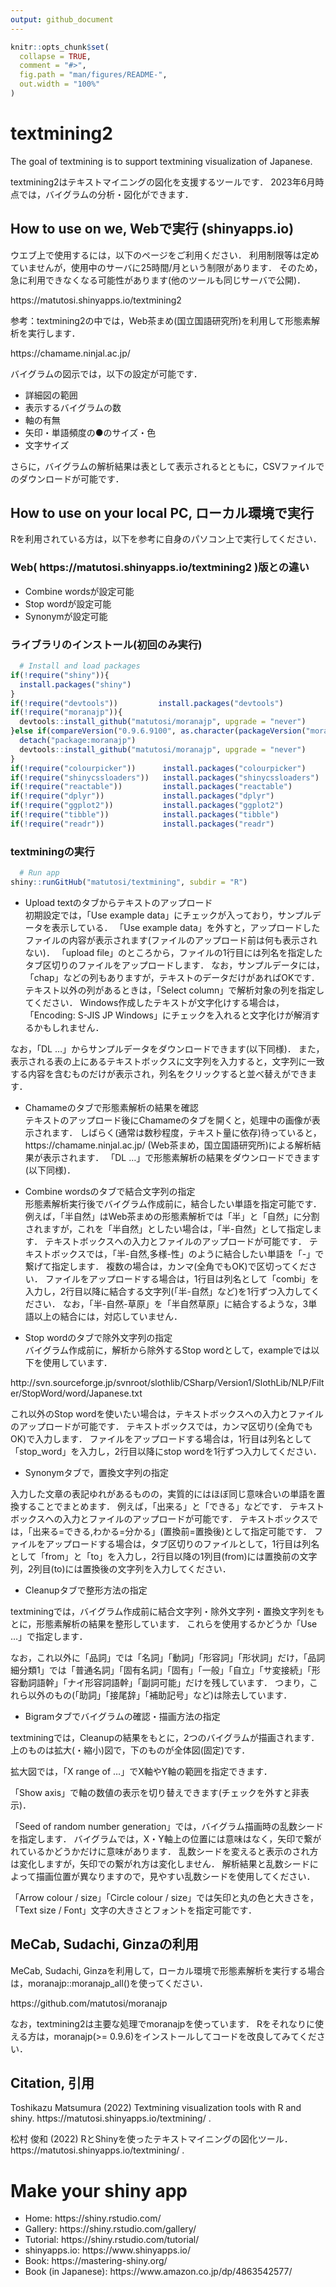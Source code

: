 ```yaml
---
output: github_document
---
```


```r
knitr::opts_chunk$set(
  collapse = TRUE,
  comment = "#>",
  fig.path = "man/figures/README-",
  out.width = "100%"
)
```

# textmining2

The goal of textmining is to support textmining visualization of Japanese.

textmining2はテキストマイニングの図化を支援するツールです．
2023年6月時点では，バイグラムの分析・図化ができます．

## How to use on we, Webで実行 (shinyapps.io)

ウエブ上で使用するには，以下のページをご利用ください．
利用制限等は定めていませんが，使用中のサーバに25時間/月という制限があります．
そのため，急に利用できなくなる可能性があります(他のツールも同じサーバで公開)．

https://matutosi.shinyapps.io/textmining2

参考：textmining2の中では，Web茶まめ(国立国語研究所)を利用して形態素解析を実行します．

https://chamame.ninjal.ac.jp/

バイグラムの図示では，以下の設定が可能です．

* 詳細図の範囲   
* 表示するバイグラムの数   
* 軸の有無   
* 矢印・単語頻度の●のサイズ・色   
* 文字サイズ   

さらに，バイグラムの解析結果は表として表示されるとともに，CSVファイルでのダウンロードが可能です．


## How to use on your local PC, ローカル環境で実行

Rを利用されている方は，以下を参考に自身のパソコン上で実行してください．

### Web( https://matutosi.shinyapps.io/textmining2 )版との違い

* Combine wordsが設定可能   
* Stop wordが設定可能   
* Synonymが設定可能   

### ライブラリのインストール(初回のみ実行)

```r
  # Install and load packages
if(!require("shiny")){
  install.packages("shiny")
}
if(!require("devtools"))         install.packages("devtools")
if(!require("moranajp")){
  devtools::install_github("matutosi/moranajp", upgrade = "never")
}else if(compareVersion("0.9.6.9100", as.character(packageVersion("moranajp"))) > 0){
  detach("package:moranajp")
  devtools::install_github("matutosi/moranajp", upgrade = "never")
}
if(!require("colourpicker"))      install.packages("colourpicker")
if(!require("shinycssloaders"))   install.packages("shinycssloaders")
if(!require("reactable"))         install.packages("reactable")
if(!require("dplyr"))             install.packages("dplyr")
if(!require("ggplot2"))           install.packages("ggplot2")
if(!require("tibble"))            install.packages("tibble")
if(!require("readr"))             install.packages("readr")
```

### textminingの実行

```r
  # Run app
shiny::runGitHub("matutosi/textmining", subdir = "R")
```

* Upload textのタブからテキストのアップロード   
初期設定では，「Use example data」にチェックが入っており，サンプルデータを表示している．
「Use example data」を外すと，アップロードしたファイルの内容が表示されます(ファイルのアップロード前は何も表示されない)．
「upload file」のところから，ファイルの1行目には列名を指定したタブ区切りのファイルをアップロードします．
なお，サンプルデータには，「chap」などの列もありますが，テキストのデータだけがあればOKです．
テキスト以外の列があるときは，「Select column」で解析対象の列を指定してください．
Windows作成したテキストが文字化けする場合は，「Encoding: S-JIS JP Windows」にチェックを入れると文字化けが解消するかもしれません．   

なお，「DL ...」からサンプルデータをダウンロードできます(以下同様)．
また，表示される表の上にあるテキストボックスに文字列を入力すると，文字列に一致する内容を含むものだけが表示され，列名をクリックすると並べ替えができます．   


* Chamameのタブで形態素解析の結果を確認   
テキストのアップロード後にChamameのタブを開くと，処理中の画像が表示されます．
しばらく(通常は数秒程度，テキスト量に依存)待っていると， https://chamame.ninjal.ac.jp/ (Web茶まめ，国立国語研究所)による解析結果が表示されます．
「DL ...」で形態素解析の結果をダウンロードできます(以下同様)．   


* Combine wordsのタブで結合文字列の指定   
形態素解析実行後でバイグラム作成前に，結合したい単語を指定可能です．
例えば，「半自然」はWeb茶まめの形態素解析では「半」と「自然」に分割されますが，これを「半自然」としたい場合は，「半-自然」として指定します．
テキストボックスへの入力とファイルのアップロードが可能です．
テキストボックスでは，「半-自然,多様-性」のように結合したい単語を「-」で繋げて指定します．
複数の場合は，カンマ(全角でもOK)で区切ってください．
ファイルをアップロードする場合は，1行目は列名として「combi」を入力し，2行目以降に結合する文字列(「半-自然」など)を1行ずつ入力してください．
なお，「半-自然-草原」を「半自然草原」に結合するような，3単語以上の結合には，対応していません．


* Stop wordのタブで除外文字列の指定   
バイグラム作成前に，解析から除外するStop wordとして，exampleでは以下を使用しています．   

http://svn.sourceforge.jp/svnroot/slothlib/CSharp/Version1/SlothLib/NLP/Filter/StopWord/word/Japanese.txt   

これ以外のStop wordを使いたい場合は，テキストボックスへの入力とファイルのアップロードが可能です．
テキストボックスでは，カンマ区切り(全角でもOK)で入力します．
ファイルをアップロードする場合は，1行目は列名として「stop_word」を入力し，2行目以降にstop wordを1行ずつ入力してください．   

* Synonymタブで，置換文字列の指定   

入力した文章の表記ゆれがあるものの，実質的にはほぼ同じ意味合いの単語を置換することでまとめます．
例えば，「出来る」と「できる」などです．
テキストボックスへの入力とファイルのアップロードが可能です．
テキストボックスでは，「出来る=できる,わかる=分かる」(置換前=置換後)として指定可能です．
ファイルをアップロードする場合は，タブ区切りのファイルとして，1行目は列名として「from」と「to」を入力し，2行目以降の1列目(from)には置換前の文字列，2列目(to)には置換後の文字列を入力してください．   


* Cleanupタブで整形方法の指定   

textminingでは，バイグラム作成前に結合文字列・除外文字列・置換文字列をもとに，形態素解析の結果を整形しています．
これらを使用するかどうか「Use ...」で指定します．   

なお，これ以外に「品詞」では「名詞」「動詞」「形容詞」「形状詞」だけ，「品詞細分類1」では「普通名詞」「固有名詞」「固有」「一般」「自立」「サ変接続」「形容動詞語幹」「ナイ形容詞語幹」「副詞可能」だけを残しています．
つまり，これら以外のもの(「助詞」「接尾辞」「補助記号」など)は除去しています．  


* Bigramタブでバイグラムの確認・描画方法の指定   

textminingでは，Cleanupの結果をもとに，2つのバイグラムが描画されます．
上のものは拡大(・縮小)図で，下のものが全体図(固定)です．   

拡大図では，「X range of ...」でX軸やY軸の範囲を指定できます．   

「Show axis」で軸の数値の表示を切り替えできます(チェックを外すと非表示)．  

「Seed of random number generation」では，バイグラム描画時の乱数シードを指定します．
バイグラムでは，X・Y軸上の位置には意味はなく，矢印で繋がれているかどうかだけに意味があります．
乱数シードを変えると表示のされ方は変化しますが，矢印での繋がれ方は変化しません．
解析結果と乱数シードによって描画位置が異なりますので，見やすい乱数シードを使用してください．   

「Arrow colour / size」「Circle colour / size」では矢印と丸の色と大きさを，「Text size / Font」文字の大きさとフォントを指定可能です．   


## MeCab, Sudachi, Ginzaの利用

MeCab, Sudachi, Ginzaを利用して，ローカル環境で形態素解析を実行する場合は，moranajp::moranajp_all()を使ってください．

https://github.com/matutosi/moranajp

なお，textmining2は主要な処理でmoranajpを使っています．
Rをそれなりに使える方は，moranajp(>= 0.9.6)をインストールしてコードを改良してみてください．


## Citation, 引用

Toshikazu Matsumura (2022) Textmining visualization tools with R and shiny.  https://matutosi.shinyapps.io/textmining/ .

松村 俊和 (2022) RとShinyを使ったテキストマイニングの図化ツール．https://matutosi.shinyapps.io/textmining/ .

# Make your shiny app

* Home: https://shiny.rstudio.com/
* Gallery: https://shiny.rstudio.com/gallery/
* Tutorial: https://shiny.rstudio.com/tutorial/
* shinyapps.io: https://www.shinyapps.io/
* Book: https://mastering-shiny.org/
* Book (in Japanese): https://www.amazon.co.jp/dp/4863542577/
